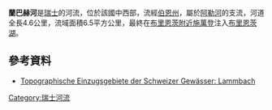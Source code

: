 {{Coord|46.75075|N|8.04703|E|display=title}}

'''蘭巴赫河'''是[[瑞士|瑞士]]的河流，位於該國中西部，流經[[伯恩州|伯恩州]]，屬於[[阿勒河|阿勒河]]的支流，河道全長4.6公里，流域面積6.5平方公里，最終在[[布里恩茨附近施萬登|布里恩茨附近施萬登]]注入[[布里恩茨湖|布里恩茨湖]]。

==參考資料==
* [https://api3.geo.admin.ch/rest/services/ech/MapServer/ch.bafu.wasser-teileinzugsgebiete_2/81851/extendedHtmlPopup?lang=de Topographische Einzugsgebiete der Schweizer Gewässer: Lammbach] {{Wayback|url=https://api3.geo.admin.ch/rest/services/ech/MapServer/ch.bafu.wasser-teileinzugsgebiete_2/81851/extendedHtmlPopup?lang=de |date=20181217110705 }}

{{Switzerland-geo-stub}}
[[Category:瑞士河流|Category:瑞士河流]]